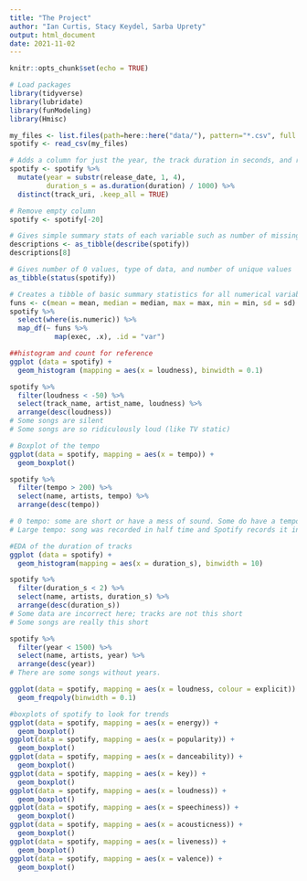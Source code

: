 ```yaml
---
title: "The Project"
author: "Ian Curtis, Stacy Keydel, Sarba Uprety"
output: html_document
date: 2021-11-02
---
```


```r
knitr::opts_chunk$set(echo = TRUE)
```

```r
# Load packages
library(tidyverse)
library(lubridate)
library(funModeling)
library(Hmisc)

```

```r
my_files <- list.files(path=here::here("data/"), pattern="*.csv", full.names = TRUE)
spotify <- read_csv(my_files)

# Adds a column for just the year, the track duration in seconds, and removes duplicates
spotify <- spotify %>% 
  mutate(year = substr(release_date, 1, 4),
         duration_s = as.duration(duration) / 1000) %>% 
  distinct(track_uri, .keep_all = TRUE)

# Remove empty column
spotify <- spotify[-20]
```

```r
# Gives simple summary stats of each variable such as number of missing values, mean, percentiles, and 5 max and 5 min
descriptions <- as_tibble(describe(spotify))
descriptions[8]
```

```r
# Gives number of 0 values, type of data, and number of unique values
as_tibble(status(spotify))
```

```r
# Creates a tibble of basic summary statistics for all numerical variables
funs <- c(mean = mean, median = median, max = max, min = min, sd = sd)
spotify %>% 
  select(where(is.numeric)) %>% 
  map_df(~ funs %>%
           map(exec, .x), .id = "var")
```

```r
##histogram and count for reference
ggplot (data = spotify) +
  geom_histogram (mapping = aes(x = loudness), binwidth = 0.1)

spotify %>% 
  filter(loudness < -50) %>% 
  select(track_name, artist_name, loudness) %>% 
  arrange(desc(loudness))
# Some songs are silent
# Some songs are so ridiculously loud (like TV static)
```

```r
# Boxplot of the tempo
ggplot(data = spotify, mapping = aes(x = tempo)) +
  geom_boxplot()

spotify %>% 
  filter(tempo > 200) %>% 
  select(name, artists, tempo) %>% 
  arrange(desc(tempo))

# 0 tempo: some are short or have a mess of sound. Some do have a tempo and this may be an error.
# Large tempo: song was recorded in half time and Spotify records it in 4/4
```

```r
#EDA of the duration of tracks
ggplot (data = spotify) +
  geom_histogram(mapping = aes(x = duration_s), binwidth = 10)

spotify %>% 
  filter(duration_s < 2) %>% 
  select(name, artists, duration_s) %>% 
  arrange(desc(duration_s))
# Some data are incorrect here; tracks are not this short
# Some songs are really this short
```

```r
spotify %>% 
  filter(year < 1500) %>% 
  select(name, artists, year) %>% 
  arrange(desc(year))
# There are some songs without years. 
```


```r
ggplot(data = spotify, mapping = aes(x = loudness, colour = explicit)) +
  geom_freqpoly(binwidth = 0.1)
```

```r
#boxplots of spotify to look for trends
ggplot(data = spotify, mapping = aes(x = energy)) +
  geom_boxplot()
ggplot(data = spotify, mapping = aes(x = popularity)) +
  geom_boxplot()
ggplot(data = spotify, mapping = aes(x = danceability)) +
  geom_boxplot()
ggplot(data = spotify, mapping = aes(x = key)) +
  geom_boxplot()
ggplot(data = spotify, mapping = aes(x = loudness)) +
  geom_boxplot()
ggplot(data = spotify, mapping = aes(x = speechiness)) +
  geom_boxplot()
ggplot(data = spotify, mapping = aes(x = acousticness)) +
  geom_boxplot()
ggplot(data = spotify, mapping = aes(x = liveness)) +
  geom_boxplot()
ggplot(data = spotify, mapping = aes(x = valence)) +
  geom_boxplot()
```




